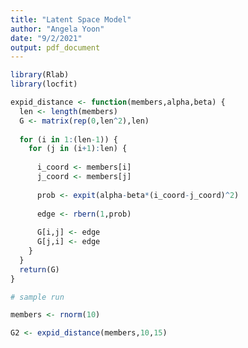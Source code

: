 ```yaml
---
title: "Latent Space Model"
author: "Angela Yoon"
date: "9/2/2021"
output: pdf_document
---
```


```r
library(Rlab)
library(locfit)
```

```r
expid_distance <- function(members,alpha,beta) {
  len <- length(members)
  G <- matrix(rep(0,len^2),len)
  
  for (i in 1:(len-1)) {
    for (j in (i+1):len) {
      
      i_coord <- members[i]
      j_coord <- members[j]
      
      prob <- expit(alpha-beta*(i_coord-j_coord)^2)
      
      edge <- rbern(1,prob)
      
      G[i,j] <- edge
      G[j,i] <- edge
    }
  }
  return(G)
}
```

```r
# sample run

members <- rnorm(10)

G2 <- expid_distance(members,10,15)
```

